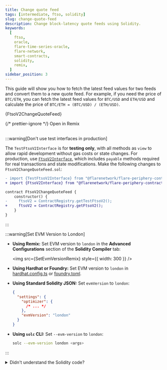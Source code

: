 ```yaml
---
title: Change quote feed
tags: [intermediate, ftso, solidity]
slug: change-quote-feed
description: Change block-latency quote feeds using Solidity.
keywords:
  [
    ftso,
    oracle,
    flare-time-series-oracle,
    flare-network,
    smart-contracts,
    solidity,
    remix,
  ]
sidebar_position: 3
---
```



This guide will show you how to fetch the latest feed values for two feeds and convert them to a new quote feed. For example, if you need the price of `BTC/ETH`, you can fetch the latest feed values for `BTC/USD` and `ETH/USD` and calculate the price of `BTC/ETH = (BTC/USD) / (ETH/USD)`.

<CodeBlock language="solidity" title="FtsoV2ChangeQuoteFeed.sol">
  {FtsoV2ChangeQuoteFeed}
</CodeBlock>

{/* prettier-ignore */}
<Remix fileName="FtsoV2ChangeQuoteFeed.sol">Open in Remix</Remix>
<br></br>

:::warning[Don't use test interfaces in production]

The `TestFtsoV2Interface` is for **testing only**, with all methods as `view` to allow rapid development without gas costs or state changes. For production, use [`FtsoV2Interface`](/ftso/solidity-reference/FtsoV2Interface), which includes `payable` methods required for real transactions and state modifications.
Make the following changes to `FtsoV2ChangeQuoteFeed.sol`:

```diff
- import {TestFtsoV2Interface} from "@flarenetwork/flare-periphery-contracts/coston2/TestFtsoV2Interface.sol";
+ import {FtsoV2Interface} from "@flarenetwork/flare-periphery-contracts/coston2/FtsoV2Interface.sol";

contract FtsoV2ChangeQuoteFeed {
    constructor() {
-     ftsoV2 = ContractRegistry.getTestFtsoV2();
+     ftsoV2 = ContractRegistry.getFtsoV2();
    }
}
```

:::

:::warning[Set EVM Version to London]

- **Using Remix:** Set EVM version to `london` in the **Advanced Configurations** section of the **Solidity Compiler** tab:

  <img src={SetEvmVersionRemix} style={{ width: 300 }} />

- **Using Hardhat or Foundry:** Set EVM version to `london` in [hardhat.config.ts](https://github.com/flare-foundation/flare-hardhat-starter/blob/master/hardhat.config.ts#L34) or [foundry.toml](https://github.com/flare-foundation/flare-foundry-starter/blob/master/foundry.toml).

- **Using Standard Solidity JSON:** Set `evmVersion` to `london`:

  ```json
  {
    "settings": {
      "optimizer": {
        /* ... */
      },
      "evmVersion": "london"
    }
  }
  ```

- **Using `solc` CLI:** Set `--evm-version` to `london`:

  ```bash
  solc --evm-version london <args>
  ```

:::

<details>
<summary>Didn't understand the Solidity code?</summary>

- **Purpose**: This contract interacts with the Flare Network to fetch feed values and compute a new quote feed value based on the base and quote feed values.

- **Dependencies**:

  - `ContractRegistry.sol`: Used to get the addresses of various contracts on the Flare network.
  - `TestFtsoV2Interface.sol`: This interface allows interaction with the FTSOv2 contract, which provides real-time price feeds for various assets.

- **State Variables**:

  - `ftsoV2`: This is a state variable of type `TestFtsoV2Interface`. It will hold the address of the FTSO V2 contract once initialized.

- **Constructor**:

  - The constructor is a special function that runs only once when the contract is deployed. It initializes the `ftsoV2` state variable by fetching the FTSO V2 contract address using the `ContractRegistry`.

- **Internal Function `_scaleBaseFeedValue`**:

  - Scales the base feed value to match the decimals of the quote feed.
  - Adjusts the feed value by scaling up or down depending on the difference in decimals.

- **External Function `getNewQuoteFeedValue`**:

  - Accepts an array of base and quote feed IDs.
  - Fetches current feed values and decimals using `ftsoV2`.
  - Scales the base feed value to match the quote feed decimals.
  - Computes and returns the new quote feed value by adjusting for the decimal differences and performing a calculation.

- **Key Validations**:
  - Ensures exactly two feed indexes are provided.
  - Prevents division by zero during the computation of the new quote feed value.

</details>
